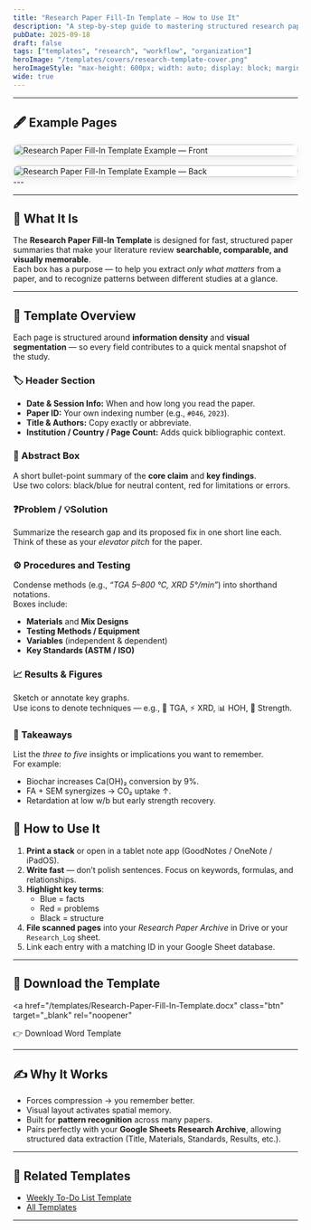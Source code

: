 ```yaml
---
title: "Research Paper Fill-In Template — How to Use It"
description: "A step-by-step guide to mastering structured research paper notes using the LifeLoggerz Fill-In Template."
pubDate: 2025-09-18
draft: false
tags: ["templates", "research", "workflow", "organization"]
heroImage: "/templates/covers/research-template-cover.png"
heroImageStyle: "max-height: 600px; width: auto; display: block; margin: 0 auto; object-fit: contain;"
wide: true
---
```


---
## 🖋 Example Pages

<div
  style="
    display: flex;
    flex-wrap: wrap;
    justify-content: center;
    gap: 1rem;
  "
>
  <img
    src="/templates/examples/rpfo-ex-1.png"
    alt="Research Paper Fill-In Template Example — Front"
    loading="lazy"
    style="
      display: block;
      width: 100%;
      max-width: 520px;
      height: auto;
      margin: 0 auto;
      border-radius: 12px;
      box-shadow: 0 4px 16px rgba(0,0,0,0.08);
      background: #fff;
      flex: 1 1 320px;
    "
  />
  <img
    src="/templates/examples/rpfo-ex-2.png"
    alt="Research Paper Fill-In Template Example — Back"
    loading="lazy"
    style="
      display: block;
      width: 100%;
      max-width: 520px;
      height: auto;
      margin: 0 auto;
      border-radius: 12px;
      box-shadow: 0 4px 16px rgba(0,0,0,0.08);
      background: #fff;
      flex: 1 1 320px;
    "
  />
</div>
---

---

## 🧠 What It Is

The **Research Paper Fill-In Template** is designed for fast, structured paper summaries that make your literature review **searchable, comparable, and visually memorable**.  
Each box has a purpose — to help you extract *only what matters* from a paper, and to recognize patterns between different studies at a glance.

---

## 🧩 Template Overview

Each page is structured around **information density** and **visual segmentation** — so every field contributes to a quick mental snapshot of the study.

### 🏷 Header Section
- **Date & Session Info:** When and how long you read the paper.  
- **Paper ID:** Your own indexing number (e.g., `#046`, `2023`).
- **Title & Authors:** Copy exactly or abbreviate.
- **Institution / Country / Page Count:** Adds quick bibliographic context.

### 📜 Abstract Box
A short bullet-point summary of the **core claim** and **key findings**.  
Use two colors: black/blue for neutral content, red for limitations or errors.

### ❓Problem / 💡Solution
Summarize the research gap and its proposed fix in one short line each.  
Think of these as your *elevator pitch* for the paper.

### ⚙️ Procedures and Testing
Condense methods (e.g., *“TGA 5–800 °C, XRD 5°/min”*) into shorthand notations.  
Boxes include:
- **Materials** and **Mix Designs**
- **Testing Methods / Equipment**
- **Variables** (independent & dependent)
- **Key Standards (ASTM / ISO)**

### 📈 Results & Figures
Sketch or annotate key graphs.  
Use icons to denote techniques — e.g., 🧪 TGA, ⚡ XRD, 📊 HOH, 🧱 Strength.

### 🧩 Takeaways
List the *three to five* insights or implications you want to remember.  
For example:
- Biochar increases Ca(OH)₂ conversion by 9%.  
- FA + SEM synergizes → CO₂ uptake ↑.  
- Retardation at low w/b but early strength recovery.  


## 🧭 How to Use It

1. **Print a stack** or open in a tablet note app (GoodNotes / OneNote / iPadOS).  
2. **Write fast** — don’t polish sentences. Focus on keywords, formulas, and relationships.  
3. **Highlight key terms**:  
   - Blue = facts  
   - Red = problems  
   - Black = structure  
4. **File scanned pages** into your *Research Paper Archive* in Drive or your `Research_Log` sheet.  
5. Link each entry with a matching ID in your Google Sheet database.

---

## 💾 Download the Template

<a
  href="/templates/Research-Paper-Fill-In-Template.docx"
  class="btn"
  target="_blank"
  rel="noopener"
>
  👉 Download Word Template
</a>

---

## ✍️ Why It Works

- Forces compression → you remember better.  
- Visual layout activates spatial memory.  
- Built for **pattern recognition** across many papers.  
- Pairs perfectly with your **Google Sheets Research Archive**, allowing structured data extraction (Title, Materials, Standards, Results, etc.).

---

## 🧱 Related Templates
- [Weekly To-Do List Template](/templates/Original-To-Do-List-Template.docx)  
- [All Templates](/templates/)

---
